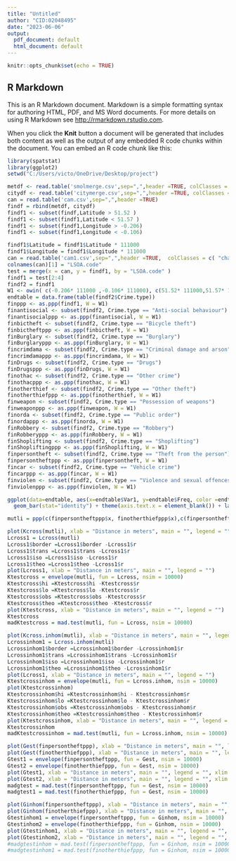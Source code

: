---
title: "Untitled"
author: "CID:02048495"
date: "2023-06-06"
output:
  pdf_document: default
  html_document: default
---

```{r setup, include=FALSE}
knitr::opts_chunk$set(echo = TRUE)
```

## R Markdown

This is an R Markdown document. Markdown is a simple formatting syntax for authoring HTML, PDF, and MS Word documents. For more details on using R Markdown see <http://rmarkdown.rstudio.com>.

When you click the **Knit** button a document will be generated that includes both content as well as the output of any embedded R code chunks within the document. You can embed an R code chunk like this:

```{r cars}
library(spatstat)
library(ggplot2)
setwd("C:/Users/victo/OneDrive/Desktop/project")

metdf <- read.table('smolmerge.csv',sep=",",header =TRUE, colClasses = c( "NULL", "NULL", "NULL", "NULL","numeric","numeric", "NULL", "character","NULL","character","NULL", "NULL"))
citydf <- read.table('citymerge.csv',sep=",",header =TRUE, colClasses = c( "NULL", "NULL", "NULL", "NULL","numeric","numeric", "NULL", "character","NULL","character","NULL", "NULL"))
can = read.table('cam.csv',sep=",",header =TRUE)
findf = rbind(metdf, citydf)
findf1 <- subset(findf,Latitude > 51.52 )
findf1 <- subset(findf1,Latitude < 51.57 )
findf1 <- subset(findf1,Longitude > -0.206)
findf1 <- subset(findf1,Longitude < -0.106)

findf1$Latitude = findf1$Latitude * 111000
findf1$Longitude = findf1$Longitude * 111000
can = read.table('cam1.csv',sep=",",header =TRUE,  colClasses = c( "character", "NULL", "NULL", "NULL"))
colnames(can)[1] = "LSOA.code"
test = merge(x = can, y = findf1, by = "LSOA.code" )
findf1 = test[2:4]
findf2 = findf1
W1 <- owin( c(-0.206* 111000 ,-0.106* 111000), c(51.52* 111000,51.57* 111000) )
endtable = data.frame(table(findf2$Crime.type))
finppp <- as.ppp(findf1, W = W1)
finantisocial <- subset(findf2, Crime.type == "Anti-social behaviour")
finantisocialppp <- as.ppp(finantisocial, W = W1)
finbictheft <- subset(findf2, Crime.type == "Bicycle theft")
finbictheftppp <- as.ppp(finbictheft, W = W1)
finBurglary <- subset(findf2, Crime.type == "Burglary")
finBurglaryppp <- as.ppp(finBurglary, W = W1)
fincrimdama <- subset(findf2, Crime.type == "Criminal damage and arson")
fincrimdamappp <- as.ppp(fincrimdama, W = W1)
finDrugs <- subset(findf2, Crime.type == "Drugs")
finDrugsppp <- as.ppp(finDrugs, W = W1)
finothac <- subset(findf2, Crime.type == "Other crime")
finothacppp <- as.ppp(finothac, W = W1)
finotherthief <- subset(findf2, Crime.type == "Other theft")
finotherthiefppp <- as.ppp(finotherthief, W = W1)
finweapon <- subset(findf2, Crime.type == "Possession of weapons")
finweaponppp <- as.ppp(finweapon, W = W1)
finorda <- subset(findf2, Crime.type == "Public order")
finordappp <- as.ppp(finorda, W = W1)
finRobbery <- subset(findf2, Crime.type == "Robbery")
finRobberyppp <- as.ppp(finRobbery, W = W1)
finShoplifting <- subset(findf2, Crime.type == "Shoplifting")
finShopliftingppp <- as.ppp(finShoplifting, W = W1)
finpersontheft <- subset(findf2, Crime.type == "Theft from the person")
finpersontheftppp <- as.ppp(finpersontheft, W = W1)
fincar <- subset(findf2, Crime.type == "Vehicle crime")
fincarppp <- as.ppp(fincar, W = W1)
finviolen <- subset(findf2, Crime.type == "Violence and sexual offences")
finviolenppp <- as.ppp(finviolen, W = W1)

ggplot(data=endtable, aes(x=endtable$Var1, y=endtable$Freq, color =endtable$Var1 )) +
  geom_bar(stat="identity") + theme(axis.text.x = element_blank()) + labs(title = "Crimes committed broken down into types", x = "Type of Crime", y = "Number of Crimes", color = 'Type of Crime')
```
```{r pressure1, echo=FALSE}

mutli = ppp(c(finpersontheftppp$x, finotherthiefppp$x),c(finpersontheftppp$y, finotherthiefppp$y), marks=factor(c(rep("Personal Theft",finpersontheftppp$n),rep("Other theft",finotherthiefppp$n))), W1)

plot(Kcross(mutli), xlab = "Distance in meters", main = "", legend = "")
Lcross1 = Lcross(mutli)
Lcross1$border =Lcross1$border -Lcross1$r
Lcross1$trans =Lcross1$trans -Lcross1$r
Lcross1$iso =Lcross1$iso -Lcross1$r
Lcross1$theo =Lcross1$theo -Lcross1$r
plot(Lcross1, xlab = "Distance in meters", main = "", legend = "")
Ktestcross = envelope(mutli, fun = Lcross, nsim = 10000)
Ktestcross$hi =Ktestcross$hi -Ktestcross$r
Ktestcross$lo =Ktestcross$lo -Ktestcross$r
Ktestcross$obs =Ktestcross$obs -Ktestcross$r
Ktestcross$theo =Ktestcross$theo -Ktestcross$r
plot(Ktestcross, xlab = "Distance in meters", main = "", legend = "")
Ktestcross
madKtestcross = mad.test(mutli, fun = Lcross, nsim = 10000)
```

```{r pressure2, echo=FALSE}
plot(Kcross.inhom(mutli), xlab = "Distance in meters", main = "", legend = "")
Lcrossinhom1 = Lcross.inhom(mutli)
Lcrossinhom1$border =Lcrossinhom1$border -Lcrossinhom1$r
Lcrossinhom1$trans =Lcrossinhom1$trans -Lcrossinhom1$r
Lcrossinhom1$iso =Lcrossinhom1$iso -Lcrossinhom1$r
Lcrossinhom1$theo =Lcrossinhom1$theo -Lcrossinhom1$r
plot(Lcross1, xlab = "Distance in meters", main = "", legend = "")
Ktestcrossinhom = envelope(mutli, fun = Lcross.inhom, nsim = 10000)
plot(Ktestcrossinhom)
Ktestcrossinhom$hi =Ktestcrossinhom$hi - Ktestcrossinhom$r
Ktestcrossinhom$lo =Ktestcrossinhom$lo - Ktestcrossinhom$r
Ktestcrossinhom$obs =Ktestcrossinhom$obs - Ktestcrossinhom$r
Ktestcrossinhom$theo =Ktestcrossinhom$theo - Ktestcrossinhom$r
plot(Ktestcrossinhom, xlab = "Distance in meters", main = "", legend = "")
Ktestcrossinhom
madKtestcrossinhom = mad.test(mutli, fun = Lcross.inhom, nsim = 10000)
```

```{r pressure3, echo=FALSE}
plot(Gest(finpersontheftppp), xlab = "Distance in meters", main = "", legend = "")
plot(Gest(finotherthiefppp), xlab = "Distance in meters", main = "", legend = "")
Gtest1 = envelope(finpersontheftppp, fun = Gest, nsim = 10000)
Gtest2 = envelope(finotherthiefppp, fun = Gest, nsim = 10000)
plot(Gtest1, xlab = "Distance in meters", main = "", legend = "", xlim = c(0,40))
plot(Gtest2, xlab = "Distance in meters", main = "", legend = "", xlim = c(0,40))
madgtest = mad.test(finpersontheftppp, fun = Gest, nsim = 10000)
madgtest1 = mad.test(finotherthiefppp, fun = Gest, nsim = 10000)
```

```{r pressure4, echo=FALSE}
plot(Ginhom(finpersontheftppp), xlab = "Distance in meters", main = "", legend = "")
plot(Ginhom(finotherthiefppp), xlab = "Distance in meters", main = "", legend = "")
Gtestinhom1 = envelope(finpersontheftppp, fun = Ginhom, nsim = 10000)
Gtestinhom2 = envelope(finotherthiefppp, fun = Ginhom, nsim = 10000)
plot(Gtestinhom1, xlab = "Distance in meters", main = "", legend = "", xlim = c(0,20))
plot(Gtestinhom2, xlab = "Distance in meters", main = "", legend = "", xlim = c(0,20))
#madgtestinhom = mad.test(finpersontheftppp, fun = Ginhom, nsim = 10000)
#madgtestinhom1 = mad.test(finotherthiefppp, fun = Ginhom, nsim = 10000)
```

